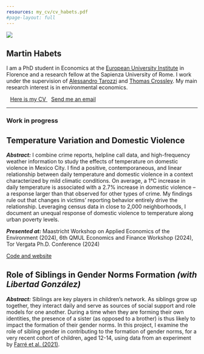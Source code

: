 ```yaml
---
resources: my_cv/cv_habets.pdf
#page-layout: full
---
```


::: {.grid}

::: {.g-col-12 .g-col-md-4}

![](martin-profile.jpg)

:::

::: {.g-col-12 .g-col-md-8}

# Martin Habets

I am a PhD student in Economics at the [European University Institute](https://www.eui.eu/en/academic-units/department-of-economics) in Florence
and a research fellow at the Sapienza University of Rome.
I work under the supervision of [Alessandro Tarozzi](https://sites.google.com/site/alessandrotarozzi/home) and [Thomas Crossley](https://sites.google.com/site/tfcrossley/).
My main research interest is in environmental economics.


<a href="/my_cv/cv_habets.pdf" target="_blank" rel="noopener noreferrer" class="btn btn-outline-success" role="button">
<i class="bi bi-file-earmark-person" style="font-size: 20px; margin-right: 10px;"></i> Here is my CV
</a>
<a href="mailto:martin.habets@eui.eu" class="btn btn-outline-success">
<i class="bi bi-envelope" style="font-size: 20px; margin-right: 10px;"></i>
Send me an email
</a>
:::

:::

 
<hr>

### Work in progress

::: {.callout-tip collapse="true" appearance="minimal"}

# Temperature Variation and Domestic Violence

_**Abstract:**_ I combine crime reports, helpline call data, and high-frequency weather information 
to study the effects of temperature on domestic violence in Mexico City.
I find a positive, contemporaneous, and linear relationship between daily temperature and domestic violence in a context characterized by mild climatic conditions.
On average, a 1°C increase in daily temperature is associated with a 2.7% increase in domestic violence -- a response larger than that observed for other types of crime.
My findings rule out that changes in victims' reporting behavior entirely drive the relationship.
Leveraging census data in close to 2,000 neighborhoods, I document an unequal response of domestic violence to temperature along urban poverty levels.

_**Presented at:**_
Maastricht Workshop on Applied Economics of the Environment (2024),
6th QMUL Economics and Finance Workshop (2024),
Tor Vergata Ph.D. Conference (2024)

<a href="https://martinhabets.github.io/mexico_build_data/" target="_blank" rel="noopener noreferrer" class="btn btn-success btn-sm" role="button">
    <i class="bi bi-justify-left"></i> Code and website
</a>

:::



::: {.callout-tip collapse="true" appearance="minimal"}

# Role of Siblings in Gender Norms Formation _(with Libertad González)_

_**Abstract:**_ Siblings are key players in children’s network. As siblings grow up together, they interact daily and serve as sources of social support and role models for one another. During a time when they are forming their own identities, the presence of a sister (as opposed to a brother) is thus likely to impact the formation of their gender norms.
In this project, I examine the role of sibling gender in contributing to the formation of gender norms, for a very recent cohort of children, aged 12-14, using data from an experiment by [Farré et al. (2021)](https://docs.iza.org/dp16341.pdf).

:::
